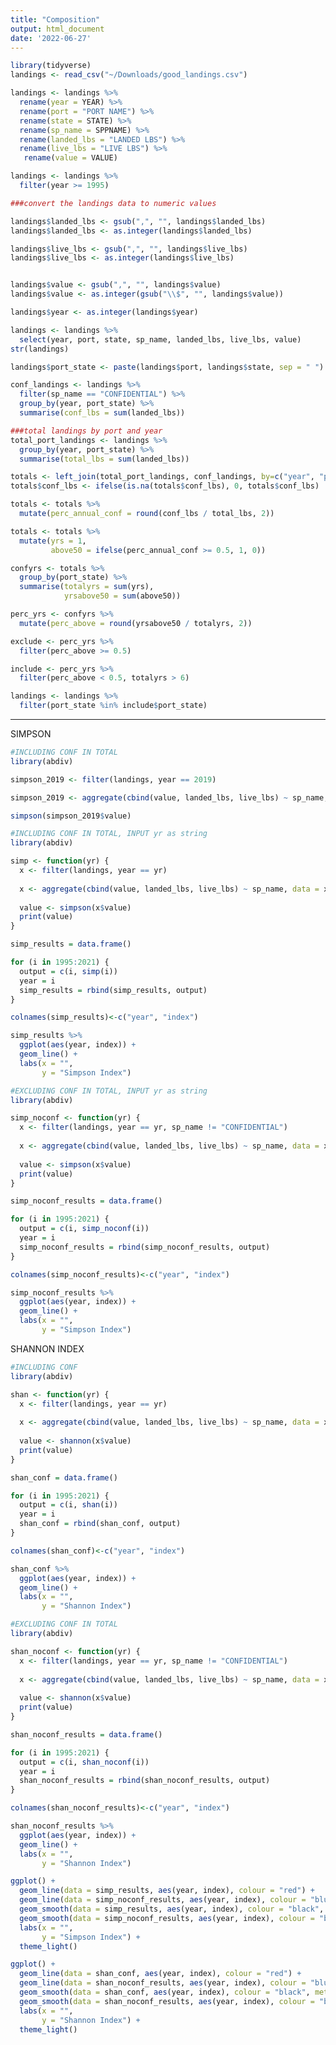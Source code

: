 ```yaml
---
title: "Composition"
output: html_document
date: '2022-06-27'
---
```


```r
library(tidyverse)
landings <- read_csv("~/Downloads/good_landings.csv")
```

```r
landings <- landings %>%
  rename(year = YEAR) %>%
  rename(port = "PORT NAME") %>%
  rename(state = STATE) %>%
  rename(sp_name = SPPNAME) %>%
  rename(landed_lbs = "LANDED LBS") %>%
  rename(live_lbs = "LIVE LBS") %>%
   rename(value = VALUE)
```

```r
landings <- landings %>%
  filter(year >= 1995)
```

```r
###convert the landings data to numeric values

landings$landed_lbs <- gsub(",", "", landings$landed_lbs)
landings$landed_lbs <- as.integer(landings$landed_lbs)

landings$live_lbs <- gsub(",", "", landings$live_lbs)
landings$live_lbs <- as.integer(landings$live_lbs)


landings$value <- gsub(",", "", landings$value)
landings$value <- as.integer(gsub("\\$", "", landings$value))

landings$year <- as.integer(landings$year)

landings <- landings %>%
  select(year, port, state, sp_name, landed_lbs, live_lbs, value)
str(landings)
```

```r
landings$port_state <- paste(landings$port, landings$state, sep = " ")
```  

```r
conf_landings <- landings %>%
  filter(sp_name == "CONFIDENTIAL") %>%
  group_by(year, port_state) %>%
  summarise(conf_lbs = sum(landed_lbs)) 
```  

```r
###total landings by port and year
total_port_landings <- landings %>%
  group_by(year, port_state) %>%
  summarise(total_lbs = sum(landed_lbs))
```

```r
totals <- left_join(total_port_landings, conf_landings, by=c("year", "port_state")) 
totals$conf_lbs <- ifelse(is.na(totals$conf_lbs), 0, totals$conf_lbs)
```

```r
totals <- totals %>%
  mutate(perc_annual_conf = round(conf_lbs / total_lbs, 2))
```

```r
totals <- totals %>%
  mutate(yrs = 1,
         above50 = ifelse(perc_annual_conf >= 0.5, 1, 0)) 
```

```r
confyrs <- totals %>%
  group_by(port_state) %>%
  summarise(totalyrs = sum(yrs),
            yrsabove50 = sum(above50))
```

```r
perc_yrs <- confyrs %>%
  mutate(perc_above = round(yrsabove50 / totalyrs, 2))
```

```r
exclude <- perc_yrs %>%
  filter(perc_above >= 0.5)
```

```r
include <- perc_yrs %>%
  filter(perc_above < 0.5, totalyrs > 6)
```

```r
landings <- landings %>%
  filter(port_state %in% include$port_state)

```



-------------------------------------------------------------------------


SIMPSON


```r
#INCLUDING CONF IN TOTAL
library(abdiv)

simpson_2019 <- filter(landings, year == 2019) 

simpson_2019 <- aggregate(cbind(value, landed_lbs, live_lbs) ~ sp_name, data = simpson_2019, FUN = sum) 

simpson(simpson_2019$value)
```

```r
#INCLUDING CONF IN TOTAL, INPUT yr as string
library(abdiv)

simp <- function(yr) {
  x <- filter(landings, year == yr)
  
  x <- aggregate(cbind(value, landed_lbs, live_lbs) ~ sp_name, data = x, FUN = sum) 
  
  value <- simpson(x$value)
  print(value)
}

simp_results = data.frame()

for (i in 1995:2021) {
  output = c(i, simp(i))
  year = i
  simp_results = rbind(simp_results, output)
}

colnames(simp_results)<-c("year", "index")

simp_results %>%
  ggplot(aes(year, index)) +
  geom_line() +
  labs(x = "",
       y = "Simpson Index")
```


```r
#EXCLUDING CONF IN TOTAL, INPUT yr as string
library(abdiv)

simp_noconf <- function(yr) {
  x <- filter(landings, year == yr, sp_name != "CONFIDENTIAL")
  
  x <- aggregate(cbind(value, landed_lbs, live_lbs) ~ sp_name, data = x, FUN = sum) 
  
  value <- simpson(x$value)
  print(value)
}

simp_noconf_results = data.frame()

for (i in 1995:2021) {
  output = c(i, simp_noconf(i))
  year = i
  simp_noconf_results = rbind(simp_noconf_results, output)
}

colnames(simp_noconf_results)<-c("year", "index")

simp_noconf_results %>%
  ggplot(aes(year, index)) +
  geom_line() +
  labs(x = "",
       y = "Simpson Index")
```

SHANNON INDEX

```r
#INCLUDING CONF
library(abdiv)

shan <- function(yr) {
  x <- filter(landings, year == yr)
  
  x <- aggregate(cbind(value, landed_lbs, live_lbs) ~ sp_name, data = x, FUN = sum) 
  
  value <- shannon(x$value)
  print(value)
}

shan_conf = data.frame()

for (i in 1995:2021) {
  output = c(i, shan(i))
  year = i
  shan_conf = rbind(shan_conf, output)
}

colnames(shan_conf)<-c("year", "index")

shan_conf %>%
  ggplot(aes(year, index)) +
  geom_line() +
  labs(x = "",
       y = "Shannon Index")
```

```r
#EXCLUDING CONF IN TOTAL
library(abdiv)

shan_noconf <- function(yr) {
  x <- filter(landings, year == yr, sp_name != "CONFIDENTIAL")
  
  x <- aggregate(cbind(value, landed_lbs, live_lbs) ~ sp_name, data = x, FUN = sum) 
  
  value <- shannon(x$value)
  print(value)
}

shan_noconf_results = data.frame()

for (i in 1995:2021) {
  output = c(i, shan_noconf(i))
  year = i
  shan_noconf_results = rbind(shan_noconf_results, output)
}

colnames(shan_noconf_results)<-c("year", "index")

shan_noconf_results %>%
  ggplot(aes(year, index)) +
  geom_line() +
  labs(x = "",
       y = "Shannon Index")
```

```r
ggplot() +
  geom_line(data = simp_results, aes(year, index), colour = "red") +
  geom_line(data = simp_noconf_results, aes(year, index), colour = "blue") +
  geom_smooth(data = simp_results, aes(year, index), colour = "black", method = "lm", se = FALSE) +
  geom_smooth(data = simp_noconf_results, aes(year, index), colour = "black",linetype = "dashed", method = "lm", se = FALSE) +
  labs(x = "",
       y = "Simpson Index") +
  theme_light()  
```

```r
ggplot() +
  geom_line(data = shan_conf, aes(year, index), colour = "red") +
  geom_line(data = shan_noconf_results, aes(year, index), colour = "blue") +
  geom_smooth(data = shan_conf, aes(year, index), colour = "black", method = "lm", se = FALSE) +
  geom_smooth(data = shan_noconf_results, aes(year, index), colour = "black", linetype = "dashed", method = "lm", se = FALSE) +
  labs(x = "",
       y = "Shannon Index") +
  theme_light()  
```

